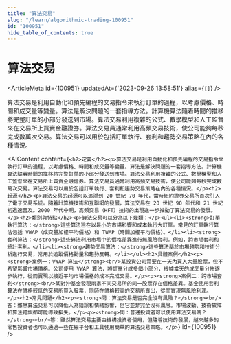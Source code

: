 ```yaml
---
title: "算法交易"
slug: "/learn/algorithmic-trading-100951"
id: "100951"
hide_table_of_contents: true
---
```



# 算法交易

<ArticleMeta id={100951} updatedAt={'2023-09-26 13:58:51'} alias={`[]`} />
<div className='border-solid border-b border-t-0 my-4 border-[var(--ifm-color-gray-300)]' />

算法交易是利用自動化和預先編程的交易指令來執行訂單的過程，以考慮價格、時間和成交量等變量。算法是解決問題的一套指導方法。計算機算法隨着時間的推移將完整訂單的小部分發送到市場。算法交易利用複雜的公式、數學模型和人工監督來在交易所上買賣金融證券。算法交易員通常利用高頻交易技術，使公司能夠每秒完成數萬次交易。算法交易可以用於包括訂單執行、套利和趨勢交易策略在內的各種情況。

<AIContent content={`<h2>定義</h2><p>算法交易是利用自動化和預先編程的交易指令來執行訂單的過程，以考慮價格、時間和成交量等變量。算法是解決問題的一套指導方法。計算機算法隨着時間的推移將完整訂單的小部分發送到市場。算法交易利用複雜的公式、數學模型和人工監督來在交易所上買賣金融證券。算法交易員通常利用高頻交易技術，使公司能夠每秒完成數萬次交易。算法交易可以用於包括訂單執行、套利和趨勢交易策略在內的各種情況。</p><h2>起源</h2><p>算法交易的起源可以追溯到 20 世紀 70 年代，當時紐約證券交易所首次引入了電子交易系統。隨着計算機技術和互聯網的發展，算法交易在 20 世紀 90 年代和 21 世紀初迅速普及。2000 年代中期，高頻交易（HFT）技術的出現進一步推動了算法交易的發展。</p><h2>類別與特點</h2><p>算法交易可以分為以下幾類：</p><ul><li><strong>訂單執行算法：</strong>這些算法旨在以最小的市場影響和成本執行大訂單。常見的訂單執行算法包括 VWAP（成交量加權平均價格）和 TWAP（時間加權平均價格）。</li><li><strong>套利算法：</strong>這些算法利用市場中的價格差異進行無風險套利。例如，跨市場套利和統計套利。</li><li><strong>趨勢交易算法：</strong>這些算法基於市場趨勢和技術分析進行交易，常用於追蹤價格動量和趨勢反轉。</li></ul><h2>具體案例</h2><p><strong>案例一：VWAP 算法</strong><br/>某投資公司需要在一天內買入大量股票，但不希望影響市場價格。公司使用 VWAP 算法，將訂單分成多個小部分，根據當天的成交量分佈逐步執行，從而實現以接近平均市場價格的成本完成交易。</p><p><strong>案例二：跨市場套利</strong><br/>某對沖基金發現兩家不同交易所的同一股票存在價格差異。基金使用套利算法在價格較低的交易所買入股票，同時在價格較高的交易所賣出，從而實現無風險利潤。</p><h2>常見問題</h2><p><strong>問：算法交易是否完全沒有風險？</strong><br/>答：雖然算法交易可以降低人為錯誤和情緒影響，但它並非完全沒有風險。市場波動、技術故障和算法錯誤都可能導致損失。</p><p><strong>問：普通投資者可以使用算法交易嗎？</strong><br/>答：雖然算法交易主要由機構投資者使用，但隨着技術的發展，越來越多的零售投資者也可以通過一些在線平台和工具使用簡單的算法交易策略。</p>`} id={100951} />
